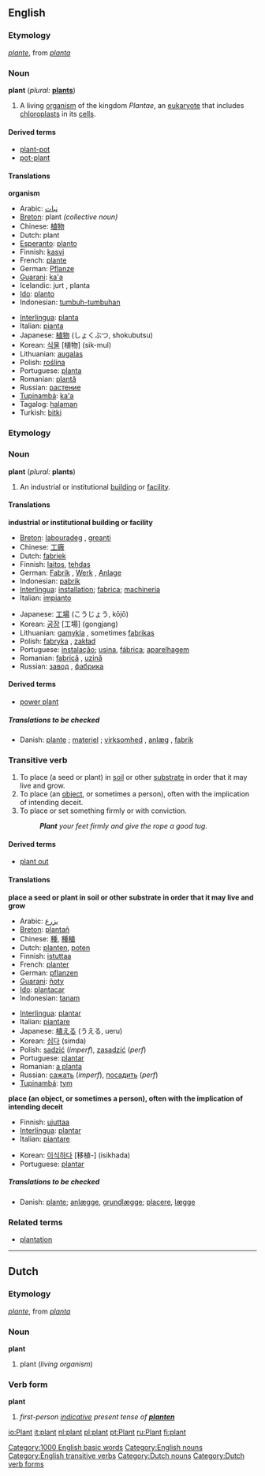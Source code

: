 ==English==
{{wikipedia}}

===Etymology===
{{F.}} ''[[plante]]'', from {{L.}} ''[[planta]]''

===Noun===
'''plant''' (''plural:'' '''[[plants]]''')

#A living [[organism]] of the kingdom ''Plantae'', an [[eukaryote]] that includes [[chloroplast]]s in its [[cell]]s.

====Derived terms====
*[[plant-pot]]
*[[pot-plant]]

====Translations====

'''organism'''
{{top}}
*Arabic: [[نبات]] 
*[[Breton]]: plant ''(collective noun)''
*Chinese: [[植物]]
*Dutch: plant {{m}}
*[[Esperanto]]: [[planto]]
*Finnish: [[kasvi]]
*French: [[plante]] {{f}}
*German: [[Pflanze]] {{f}}
*[[Guarani]]: [[ka'a]]
*Icelandic: jurt {{f}}, planta {{f}}
*[[Ido]]: [[planto]]
*Indonesian: [[tumbuh-tumbuhan]]
{{mid}}
*[[Interlingua]]: [[planta]]
*Italian: [[pianta]] {{f}}
*Japanese: [[植物]] (しょくぶつ, shokubutsu)
*Korean: [[식물]] [植物] (sik-mul)
*Lithuanian: [[augalas]] {{m}}
*Polish: [[roślina]] {{f}}
*Portuguese: [[planta]] {{f}}
*Romanian: [[plantă]]
*Russian: [[растение]] {{n}}
*[[Tupinambá]]: [[ka'a]]
*Tagalog: [[halaman]] 
*Turkish: [[bitki]]
{{bottom}}

===Etymology===
<!--etystub-->

===Noun===
'''plant''' (''plural:'' '''plants''')

#An industrial or institutional [[building]] or [[facility]].
<!--how does this differ from the first def?
#An industrial [[installation]], [[site]]
-->

====Translations====

'''industrial or institutional building or facility'''
{{top}}
*[[Breton]]: [[labouradeg]] {{f}}, [[greanti]] {{m}}
*Chinese: [[工廠]]
*Dutch: [[fabriek]]
*Finnish: [[laitos]], [[tehdas]]
*German: [[Fabrik]] {{f}}, [[Werk]] {{n}}, [[Anlage]] {{f}}
*Indonesian: [[pabrik]]
*[[Interlingua]]: [[installation]]; [[fabrica]]; [[machineria]]
*Italian: [[impianto]] {{m}}
{{mid}}
*Japanese: [[工場]] (こうじょう, kōjō)
*Korean: [[공장]] [工場] (gongjang)
*Lithuanian: [[gamykla]] {{f}}, sometimes [[fabrikas]] {{m}}
*Polish: [[fabryka]] {{f}}, [[zakład]] {{m}}
*Portuguese: [[instalação]]; [[usina]], [[fábrica]]; [[aparelhagem]]
*Romanian: [[fabrică]] {{f}}, [[uzină]] {{f}}
*Russian: [[завод]] {{m}}, [[фабрика]] {{f}}
{{bottom}}

<!--How does this differ from the first def?
'''industrial installation or site''
*Chinese: [[組裝]]
*Dutch: [[site#Dutch|site]] {{m}}, [[bedrijf]] ''n', [[centrale]] {{f}}
-->

====Derived terms====
*[[power plant]]

=====Translations to be checked=====
<!--Remove this section once all of the translations below have been moved into the tables above.-->
{{checktrans}}

*Danish: [[plante]] {{c}}; [[materiel]] {{n}}; [[virksomhed]] {{c}}, [[anlæg]] {{n}}, [[fabrik]] {{c}}

===Transitive verb===
{{en-infl-reg-consonant|plant||}}

#To place (a seed or plant) in [[soil]] or other [[substrate]] in order that it may live and grow.
#To place (an [[object]], or sometimes a person), often with the implication of intending deceit.
#To place or set something firmly or with conviction.
#:'''''Plant''' your feet firmly and give the rope a good tug.''

====Derived terms====
*[[plant out]]

====Translations====

'''place a seed or plant in soil or other substrate in order that it may live and grow'''
{{top}}
*Arabic: [[يزرع]]
*[[Breton]]: [[plantañ]]
*Chinese: [[種]], [[種稙]]
*Dutch: [[planten]], [[poten]]
*Finnish: [[istuttaa]]
*French: [[planter]]
*German: [[pflanzen]]
*[[Guarani]]: [[ñoty]]
*[[Ido]]: [[plantacar]]
*Indonesian: [[tanam]]
{{mid}}
*[[Interlingua]]: [[plantar]]
*Italian: [[piantare]]
*Japanese: [[植える]] (うえる, ueru)
*Korean: [[심다]] (simda)
*Polish: [[sadzić]] (''imperf''), [[zasadzić]] (''perf'')
*Portuguese: [[plantar]]
*Romanian: [[a planta]]
*Russian: [[сажать]] (''imperf''), [[посадить]] (''perf'')
*[[Tupinambá]]: [[tym]]
{{bottom}}

'''place (an object, or sometimes a person), often with the implication of intending deceit'''
{{top}}
*Finnish: [[ujuttaa]]
*[[Interlingua]]: [[plantar]]
*Italian: [[piantare]]
{{mid}}
*Korean: [[이식하다]] [移植-] (isikhada)
*Portuguese: [[plantar]]
{{bottom}}

=====Translations to be checked=====
<!--Remove this section once all of the translations below have been moved into the tables above.-->
{{checktrans}}

*Danish: [[plante]]; [[anlægge]], [[grundlægge]]; [[placere]], [[lægge]]

===Related terms===
*[[plantation]]

[[Category:1000 English basic words]]

----
==Dutch==
===Etymology===
{{F.}} ''[[plante]]'', from {{L.}} ''[[planta]]''

===Noun===
'''plant''' {{m}}

#plant (''living organism'')

===Verb form===
'''plant'''

#''first-person [[indicative]] present tense of '''[[planten]]'''''

[[Category:English nouns]]
[[Category:English transitive verbs]]
[[Category:Dutch nouns]]
[[Category:Dutch verb forms]]

[[io:Plant]]
[[it:plant]]
[[nl:plant]]
[[pl:plant]]
[[pt:Plant]]
[[ru:Plant]]
[[fi:plant]]